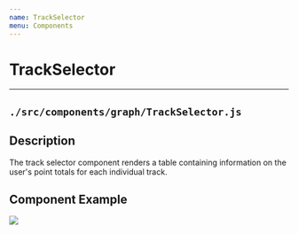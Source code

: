 ```yaml
---
name: TrackSelector
menu: Components
---
```



# TrackSelector
---
## ```./src/components/graph/TrackSelector.js```
## Description
The track selector component renders a table containing information on the user's point totals for each individual track.

## Component Example
<Playground>
    <img src={image} />
</ Playground>